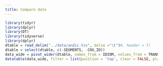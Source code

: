 ```yaml
---
title: Compare data
---
```



<style>
.main-container {
    max-width: 1200px;
    margin-left: 20;
    margin-right: auto;
}
</style>

```r
library(tidyr)
library(dplyr)
library(DT)
library(tidyverse)
library(dplyr)
dtable = read_delim("../data/andic.tsv", delim ="\t")#, header = T)
dtable = select(dtable, c(-SEGMENTS, -COG_ID))
data_wide = pivot_wider(dtable, names_from = IDIOM, values_from = TRANSCRIPTION, id_cols = c(CONCEPT_ID, CONCEPT), values_fill = NA)
datatable(data_wide, filter = list(position = 'top', clear = FALSE, plain = TRUE), rownames = FALSE,  extensions = c( 'Buttons','ColReorder'), options = list(pageLength = 20, dom = 'Bfrtip' , buttons = list(list(extend = 'colvis', columns = 2:22)), autoWidth = F, colReorder = list(realtime = FALSE), fixedHeader = TRUE), escape = FALSE)
```
